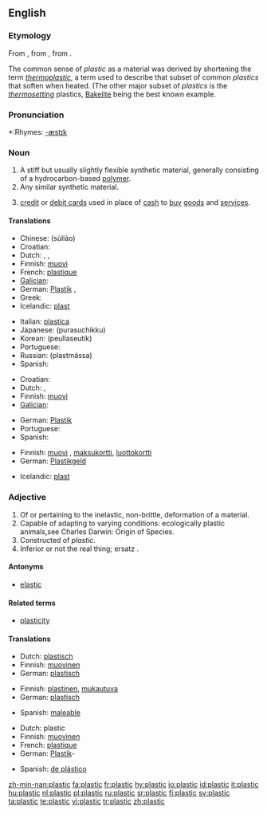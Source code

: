 ==English==

===Etymology===
From {{L.}} {{term|plasticus||of molding|lang=la}}, from {{Gk.}} {{term|πλαστικός|tr=plastikos|lang=el}}, from {{term|πλάσσειν|tr=plassein||to mold, form|lang=el}}.

The common sense of ''plastic'' as a material was derived by shortening the term ''[[thermoplastic]]'', a term used to describe that subset of common ''plastics'' that soften when heated. (The other major subset of ''plastics'' is the ''[[thermosetting]]'' plastics, [[Bakelite]] being the best known example.

===Pronunciation===
*:Rhymes: [[Rhymes:English:-æstɪk|-æstɪk]]

===Noun===
{{en-noun|-}}

# A stiff but usually slightly flexible synthetic material, generally consisting of a hydrocarbon-based [[polymer]].
# Any similar synthetic material.
# {{slang}} [[credit card|credit]] or [[debit card]]s used in place of [[cash]] to [[buy]] [[goods]] and [[service]]s.

====Translations====
{{trans-top|a stiff but usually slightly flexible synthetic material}}
*Chinese: {{t|zh|塑料}} (sùliào)
*Croatian: {{t|hr|plastika|f}}
*Dutch: {{t-|nl|plastic}}, {{t|nl|plastiek|n}}, {{t+|nl|kunststof|c}}
*Finnish: [[muovi]]
*French: [[plastique]] {{f}}
*[[Galician]]: {{t|gl|plástico}} {{m}}
*German: [[Plastik]] {{n}}, {{t|de|Kunststoff}} {{f}}
*Greek: {{t|el|πλαστικό}} {{n}}
*Icelandic: [[plast]] {{n}}
{{trans-mid}}
*Italian: [[plastica]] {{f}}
*Japanese: {{t|ja|プラスチック}} (purasuchikku)
*Korean: {{t|ko|플라스틱}} (peullaseutik)
*Portuguese: {{t|pt|plástico}} {{m}}
*Russian: {{t|ru|пластмасса}} (plastmássa) {{f}}
*Spanish: {{t|es|plástico}} {{m}}
{{trans-bottom}}

{{trans-top|any similar synthetic material}}
*Croatian: {{t|hr|plastika|f}}
*Dutch: {{t-|nl|plastic}}, {{t+|nl|kunststof|c}}
*Finnish: [[muovi]]
*[[Galician]]: {{t|gl|plástico}} {{m}}
{{trans-mid}}
*German: [[Plastik]] {{n}}
*Portuguese: {{t|pt|plástico}} {{m}}
*Spanish: {{t|es|plástico}} {{m}}
{{trans-bottom}}

{{trans-top|credit cards or debit cards}}
*Finnish: [[muovi]] {{italbrac|slang}}, [[maksukortti]], [[luottokortti]]
*German: [[Plastikgeld]] {{n}}
{{trans-mid}}
*Icelandic: [[plast]] {{n}}
{{trans-bottom}}

===Adjective===
{{en-adj-more}}

# Of or pertaining to the inelastic, non-brittle, deformation of a material.
# Capable of adapting to varying conditions: ecologically plastic animals,see Charles Darwin: Origin of Species.
# Constructed of ''plastic''.
# Inferior or not the real thing; ersatz {{italbrac|especially when made of plastic instead of an alterate material}}.

====Antonyms====
*[[elastic]]

====Related terms====
*[[plasticity]]

====Translations====
{{trans-top|Of or pertaining to the inelastic, non-brittle, deformation of a material}}
*Dutch: [[plastisch]]
*Finnish: [[muovinen]]
*German: [[plastisch]]
{{trans-mid}}
{{trans-bottom}}

{{trans-top|Capable of adapting to varying conditions}}
*Finnish: [[plastinen]], [[mukautuva]]
*German: [[plastisch]]
{{trans-mid}}
*Spanish: [[maleable]]
{{trans-bottom}}

{{trans-top|Constructed of plastic}}
*Dutch: plastic
*Finnish: [[muovinen]]
*French: [[plastique]]
*German: [[Plastik]]- {{italbrac|in compound words}}
{{trans-mid}}
*Spanish: [[de plástico]]
{{trans-bottom}}

[[zh-min-nan:plastic]]
[[fa:plastic]]
[[fr:plastic]]
[[hy:plastic]]
[[io:plastic]]
[[id:plastic]]
[[it:plastic]]
[[hu:plastic]]
[[nl:plastic]]
[[pl:plastic]]
[[ru:plastic]]
[[sr:plastic]]
[[fi:plastic]]
[[sv:plastic]]
[[ta:plastic]]
[[te:plastic]]
[[vi:plastic]]
[[tr:plastic]]
[[zh:plastic]]